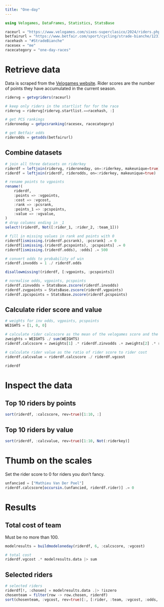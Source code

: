 ```yaml
---
title: "One-day"
---
```


```julia
using Velogames, DataFrames, Statistics, StatsBase

raceurl = "https://www.velogames.com/sixes-superclasico/2024/riders.php"
betfairurl = "https://www.betfair.com/sport/cycling/strade-bianche/12311793"
racehash = "#StradeBianche"
racesex = "me"
racecategory = "one-day-races"
```

# Retrieve data

Data is scraped from the [Velogames website](https://www.velogames.com/). Rider scores are the number of points they have accumulated in the current season.

```julia
ridervg = getvgriders(raceurl)

# keep only riders in the startlist for for the race
ridervg = ridervg[ridervg.startlist.==racehash, :]

# get PCS rankings
rideroneday = getpcsranking(racesex, racecategory)

# get Betfair odds
riderodds = getodds(betfairurl)
```

## Combine datasets

```julia
# join all three datasets on riderkey
riderdf = leftjoin(ridervg, rideroneday, on=:riderkey, makeunique=true)
riderdf = leftjoin(riderdf, riderodds, on=:riderkey, makeunique=true)

# rename points to vgpoints
rename!(
    riderdf,
    :points => :vgpoints,
    :cost => :vgcost,
    :rank => :pcsrank,
    :points_1 => :pcspoints,
    :value => :vgvalue,
)
# drop columns ending in _1
select!(riderdf, Not([:rider_1, :rider_2, :team_1]))

# fill in missing values in rank and points with 0
riderdf[ismissing.(riderdf.pcsrank), :pcsrank] .= 0
riderdf[ismissing.(riderdf.pcspoints), :pcspoints] .= 0
riderdf[ismissing.(riderdf.odds), :odds] .= 500

# convert odds to probability of win
riderdf.invodds = 1 ./ riderdf.odds

disallowmissing!(riderdf, [:vgpoints, :pcspoints])

# normalise odds, vgpoints, pcspoints
riderdf.zinvodds = StatsBase.zscore(riderdf.invodds)
riderdf.zvgpoints = StatsBase.zscore(riderdf.vgpoints)
riderdf.zpcspoints = StatsBase.zscore(riderdf.pcspoints)
```

## Calculate rider score and value

```julia
# weights for inv odds, vgpoints, pcspoints
WEIGHTS = [1, 0, 0]

# calculate rider calcscore as the mean of the velogames score and the PCS score
zweights = WEIGHTS ./ sum(WEIGHTS)
riderdf.calcscore = zweights[1] .* riderdf.zinvodds .+ zweights[2] .* riderdf.vgpoints .+ zweights[3] .* riderdf.zpcspoints

# calculate rider value as the ratio of rider score to rider cost
riderdf.calcvalue = riderdf.calcscore ./ riderdf.vgcost

riderdf
```

# Inspect the data

## Top 10 riders by points

```julia
sort(riderdf, :calcscore, rev=true)[1:10, :]
```

## Top 10 riders by value

```julia
sort(riderdf, :calcvalue, rev=true)[1:10, Not(:riderkey)]
```

# Thumb on the scales

Set the rider score to 0 for riders you don't fancy.

```julia
unfancied = ["Mathieu Van Der Poel"]
riderdf.calcscore[occursin.(unfancied, riderdf.rider)] .= 0
```

# Results

## Total cost of team

Must be no more than 100.

```julia
modelresults = buildmodeloneday(riderdf, 6, :calcscore, :vgcost)

# total cost
riderdf.vgcost .* modelresults.data |> sum
```

## Selected riders

```julia
# selected riders
riderdf[!, :chosen] = modelresults.data .|> !iszero
chosenteam = filter(row -> row.chosen, riderdf)
sort(chosenteam, :vgcost, rev=true)[:, [:rider, :team, :vgcost, :odds, :pcspoints, :pcsrank, :calcscore, :calcvalue]]
```
